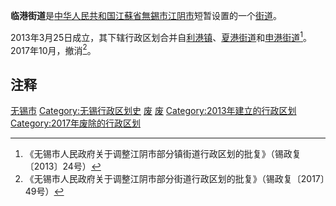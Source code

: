 {{中国乡级行政区|32/02/81/006/000}}
'''临港街道'''是[[中华人民共和国|中华人民共和国]][[江蘇省|江蘇省]][[無錫市|無錫市]][[江阴市|江阴市]]短暂设置的一个[[街道办事处|街道]]。

2013年3月25日成立，其下辖行政区划合并自[[利港镇|利港镇]]、[[夏港街道_(江阴市)|夏港街道]]和[[申港街道_(江阴市)|申港街道]]<ref>《无锡市人民政府关于调整江阴市部分镇街道行政区划的批复》（锡政复〔2013〕24号）</ref>。2017年10月，撤消<ref>《无锡市人民政府关于调整江阴市部分街道行政区划的批复》（锡政复〔2017〕49号）</ref>。

== 注释 ==

{{Reflist}}

{{無錫行政區劃}}
{{江陰市行政區劃}}
{{江苏行政区划小作品}}
[[Category:江苏省已撤消的街道|无锡市]]
[[Category:无锡行政区划史|Category:无锡行政区划史]]
[[Category:无锡市街道|废]]
[[Category:江阴市行政区划|废]]
[[Category:2013年建立的行政区划|Category:2013年建立的行政区划]]
[[Category:2017年废除的行政区划|Category:2017年废除的行政区划]]